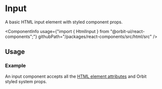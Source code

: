
<Meta
    title="Html elements/Input"
    id="html-input"
/>

# Input

<Tagline>A basic HTML input element with styled component props.</Tagline>

<ComponentInfo
    usage={"import { HtmlInput } from \"@orbit-ui/react-components\";"}
    githubPath="/packages/react-components/src/html/src"
/>

## Usage

### Example

An input component accepts all the [HTML element attributes](https://developer.mozilla.org/en-US/docs/Web/HTML/Element/input) and Orbit styled system props.

<Preview>
    <Story name="example">
        <HtmlInput type="text" border="cloud-10" />
    </Story>
</Preview>
